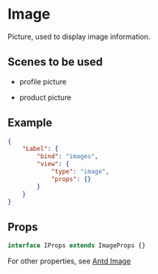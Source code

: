 # Image

Picture, used to display image information.

## Scenes to be used

- profile picture

- product picture

## Example

```json
{
	"Label": {
		"bind": "images",
		"view": {
			"type": "image",
			"props": {}
		}
	}
}
```

## Props

```ts
interface IProps extends ImageProps {}
```

For other properties, see [Antd Image](https://ant-design.gitee.io/components/image-cn/)

